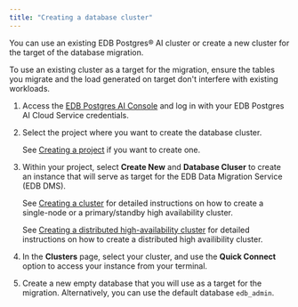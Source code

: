 ```yaml
---
title: "Creating a database cluster"
---
```


You can use an existing EDB Postgres® AI cluster or create a new cluster for the target of the database migration. 

To use an existing cluster as a target for the migration, ensure the tables you migrate and the load generated on target don't interfere with existing workloads.

1.  Access the [EDB Postgres AI Console](https://portal.biganimal.com) and log in with your EDB Postgres AI Cloud Service credentials.

1.  Select the project where you want to create the database cluster.

    See [Creating a project](/biganimal/latest/administering_cluster/projects/#creating-a-project) if you want to create one.

1.  Within your project, select **Create New** and **Database Cluser** to create an instance that will serve as target for the EDB Data Migration Service (EDB DMS).

    See [Creating a cluster](/biganimal/release/getting_started/creating_a_cluster/) for detailed instructions on how to create a single-node or a primary/standby high availability cluster.

    See [Creating a distributed high-availability cluster](/biganimal/latest/getting_started/creating_a_cluster/creating_a_dha_cluster/) for detailed instructions on how to create a distributed high availibility cluster.

1.  In the **Clusters** page, select your cluster, and use the **Quick Connect** option to access your instance from your terminal.

1.  Create a new empty database that you will use as a target for the migration. Alternatively, you can use the default database `edb_admin`. 
